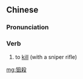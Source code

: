 {{also|狙杀}}
==Chinese==
{{zh-forms|s=狙杀}}

===Pronunciation===
{{zh-pron
|m=jūshā
|cat=v
}}

===Verb===
{{zh-verb}}

# to [[kill]] (with a sniper rifle)

[[mg:狙殺]]